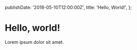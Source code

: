 
  publishDate: '2018-05-10T12:00:00Z',
  title: 'Hello, World!',
};

# Hello, world!

Lorem ipsum dolor sit amet.
